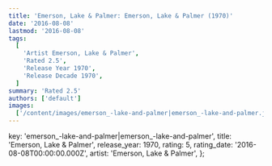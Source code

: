 ```yaml
---
title: 'Emerson, Lake & Palmer: Emerson, Lake & Palmer (1970)'
date: '2016-08-08'
lastmod: '2016-08-08'
tags:
  [
    'Artist Emerson, Lake & Palmer',
    'Rated 2.5',
    'Release Year 1970',
    'Release Decade 1970',
  ]
summary: 'Rated 2.5'
authors: ['default']
images:
  ['/content/images/emerson_-lake-and-palmer|emerson_-lake-and-palmer.jpg']
---
```


  key: 'emerson_-lake-and-palmer|emerson_-lake-and-palmer',
  title: 'Emerson, Lake & Palmer',
  release_year: 1970,
  rating: 5,
  rating_date: '2016-08-08T00:00:00.000Z',
  artist: 'Emerson, Lake & Palmer',
};

<MusicRating data={data} />
